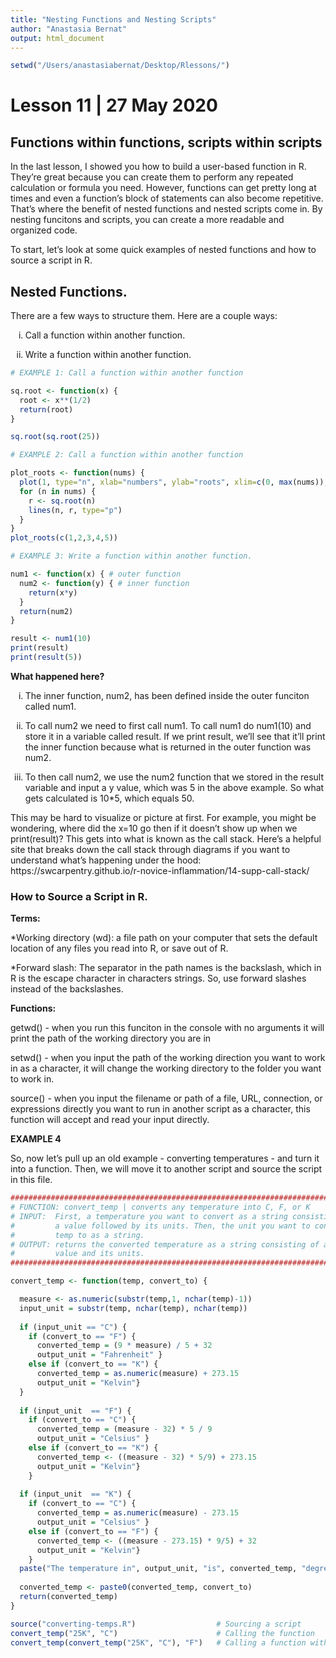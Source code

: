 ```yaml
---
title: "Nesting Functions and Nesting Scripts"
author: "Anastasia Bernat"
output: html_document
---
```


```r
setwd("/Users/anastasiabernat/Desktop/Rlessons/")
```

# Lesson 11 | 27 May 2020

## Functions within functions, scripts within scripts

In the last lesson, I showed you how to build a user-based function in R. They're great because you can create them to perform any repeated calculation or formula you need. However, functions can get pretty long at times and even a function's block of statements can also become repetitive. That's where the benefit of nested functions and nested scripts come in. By nesting funcitons and scripts, you can create a more readable and organized code. 

To start, let's look at some quick examples of nested functions and how to source a script in R.

## Nested Functions.

There are a few ways to structure them. Here are a couple ways:

(i) Call a function within another function.

(ii) Write a function within another function.

```r
# EXAMPLE 1: Call a function within another function

sq.root <- function(x) {
  root <- x**(1/2)
  return(root)
}

sq.root(sq.root(25))

# EXAMPLE 2: Call a function within another function

plot_roots <- function(nums) {
  plot(1, type="n", xlab="numbers", ylab="roots", xlim=c(0, max(nums)), ylim=c(0, sq.root(max(nums))))
  for (n in nums) {
    r <- sq.root(n)
    lines(n, r, type="p")
  }
}
plot_roots(c(1,2,3,4,5))
```

```r
# EXAMPLE 3: Write a function within another function.

num1 <- function(x) { # outer function
  num2 <- function(y) { # inner function
    return(x*y)
  }
  return(num2)
}

result <- num1(10)
print(result)
print(result(5))
```

**What happened here?** 

(i) The inner function, num2, has been defined inside the outer funciton called num1. 

(ii) To call num2 we need to first call num1. To call num1 do num1(10) and store it in a variable called result. If we print result, we'll see that it'll print the inner function because what is returned in the outer function was num2. 

(iii) To then call num2, we use the num2 function that we stored in the result variable and input a y value, which was 5 in the above example. So what gets calculated is 10*5, which equals 50. 

This may be hard to visualize or picture at first. For example, you might be wondering, where did the x=10 go then if it doesn't show up when we print(result)? This gets into what is known as the call stack. Here's a helpful site that breaks down the call stack through diagrams if you want to understand what's happening under the hood: https://swcarpentry.github.io/r-novice-inflammation/14-supp-call-stack/

### How to Source a Script in R.

**Terms:**

*Working directory (wd): a file path on your computer that sets the default location of any files you read into R, or save out of R.

*Forward slash: The separator in the path names is the backslash, which in R is the escape character in characters strings. So, use forward slashes instead of the backslashes.

**Functions:** 

getwd() - when you run this funciton in the console with no arguments it will print the path of the working directory you are in

setwd() - when you input the path of the working direction you want to work in as a character, it will change the working directory to the folder you want to work in.

source() - when you input the filename or path of a file, URL, connection, or expressions directly you want to run in another script as a character, this function will accept and read your input directly.

**EXAMPLE 4 **

So, now let's pull up an old example - converting temperatures - and turn it into a function. Then, we will move it to another script and source the script in this file.

```r
############################################################################
# FUNCTION: convert_temp | converts any temperature into C, F, or K
# INPUT:  First, a temperature you want to convert as a string consisting of 
#         a value followed by its units. Then, the unit you want to convert
#         temp to as a string.
# OUTPUT: returns the converted temperature as a string consisting of a 
#         value and its units.
############################################################################

convert_temp <- function(temp, convert_to) {

  measure <- as.numeric(substr(temp,1, nchar(temp)-1))
  input_unit = substr(temp, nchar(temp), nchar(temp))
  
  if (input_unit == "C") {
    if (convert_to == "F") {
      converted_temp = (9 * measure) / 5 + 32
      output_unit = "Fahrenheit" }
    else if (convert_to == "K") {
      converted_temp = as.numeric(measure) + 273.15
      output_unit = "Kelvin"}
  }
  
  if (input_unit  == "F") {
    if (convert_to == "C") {
      converted_temp = (measure - 32) * 5 / 9
      output_unit = "Celsius" }
    else if (convert_to == "K") {
      converted_temp <- ((measure - 32) * 5/9) + 273.15
      output_unit = "Kelvin"}
    }
  
  if (input_unit  == "K") {
    if (convert_to == "C") {
      converted_temp = as.numeric(measure) - 273.15
      output_unit = "Celsius" }
    else if (convert_to == "F") {
      converted_temp <- ((measure - 273.15) * 9/5) + 32
      output_unit = "Kelvin"}
    }
  paste("The temperature in", output_unit, "is", converted_temp, "degrees.")
  
  converted_temp <- paste0(converted_temp, convert_to)
  return(converted_temp)
}
```

```r
source("converting-temps.R")                  # Sourcing a script 
convert_temp("25K", "C")                      # Calling the function
convert_temp(convert_temp("25K", "C"), "F")   # Calling a function within a function
```

